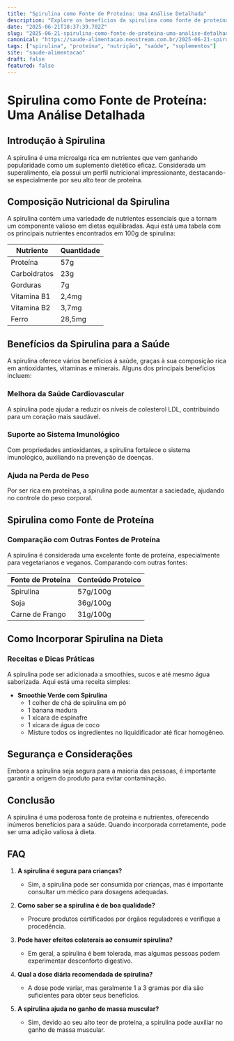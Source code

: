 ```yaml
---
title: "Spirulina como Fonte de Proteína: Uma Análise Detalhada"
description: "Explore os benefícios da spirulina como fonte de proteína, sua eficácia nutricional e como incorporá-la na dieta de forma prática e segura."
date: "2025-06-21T18:37:39.702Z"
slug: "2025-06-21-spirulina-como-fonte-de-proteina-uma-analise-detalhada"
canonical: "https://saude-alimentacao.neostream.com.br/2025-06-21-spirulina-como-fonte-de-proteina-uma-analise-detalhada"
tags: ["spirulina", "proteína", "nutrição", "saúde", "suplementos"]
site: "saude-alimentacao"
draft: false
featured: false
---
```


# Spirulina como Fonte de Proteína: Uma Análise Detalhada

## Introdução à Spirulina
A spirulina é uma microalga rica em nutrientes que vem ganhando popularidade como um suplemento dietético eficaz. Considerada um superalimento, ela possui um perfil nutricional impressionante, destacando-se especialmente por seu alto teor de proteína.

## Composição Nutricional da Spirulina
A spirulina contém uma variedade de nutrientes essenciais que a tornam um componente valioso em dietas equilibradas. Aqui está uma tabela com os principais nutrientes encontrados em 100g de spirulina:

| Nutriente        | Quantidade |
|------------------|------------|
| Proteína         | 57g        |
| Carboidratos     | 23g        |
| Gorduras         | 7g         |
| Vitamina B1      | 2,4mg      |
| Vitamina B2      | 3,7mg      |
| Ferro            | 28,5mg     |

## Benefícios da Spirulina para a Saúde
A spirulina oferece vários benefícios à saúde, graças à sua composição rica em antioxidantes, vitaminas e minerais. Alguns dos principais benefícios incluem:

### Melhora da Saúde Cardiovascular
A spirulina pode ajudar a reduzir os níveis de colesterol LDL, contribuindo para um coração mais saudável.

### Suporte ao Sistema Imunológico
Com propriedades antioxidantes, a spirulina fortalece o sistema imunológico, auxiliando na prevenção de doenças.

### Ajuda na Perda de Peso
Por ser rica em proteínas, a spirulina pode aumentar a saciedade, ajudando no controle do peso corporal.

## Spirulina como Fonte de Proteína
### Comparação com Outras Fontes de Proteína
A spirulina é considerada uma excelente fonte de proteína, especialmente para vegetarianos e veganos. Comparando com outras fontes:

| Fonte de Proteína | Conteúdo Proteico |
|-------------------|-------------------|
| Spirulina         | 57g/100g          |
| Soja              | 36g/100g          |
| Carne de Frango   | 31g/100g          |

## Como Incorporar Spirulina na Dieta
### Receitas e Dicas Práticas
A spirulina pode ser adicionada a smoothies, sucos e até mesmo água saborizada. Aqui está uma receita simples:

- **Smoothie Verde com Spirulina**
  - 1 colher de chá de spirulina em pó
  - 1 banana madura
  - 1 xícara de espinafre
  - 1 xícara de água de coco
  - Misture todos os ingredientes no liquidificador até ficar homogêneo.

## Segurança e Considerações
Embora a spirulina seja segura para a maioria das pessoas, é importante garantir a origem do produto para evitar contaminação.

## Conclusão
A spirulina é uma poderosa fonte de proteína e nutrientes, oferecendo inúmeros benefícios para a saúde. Quando incorporada corretamente, pode ser uma adição valiosa à dieta.

## FAQ

1. **A spirulina é segura para crianças?**
   - Sim, a spirulina pode ser consumida por crianças, mas é importante consultar um médico para dosagens adequadas.

2. **Como saber se a spirulina é de boa qualidade?**
   - Procure produtos certificados por órgãos reguladores e verifique a procedência.

3. **Pode haver efeitos colaterais ao consumir spirulina?**
   - Em geral, a spirulina é bem tolerada, mas algumas pessoas podem experimentar desconforto digestivo.

4. **Qual a dose diária recomendada de spirulina?**
   - A dose pode variar, mas geralmente 1 a 3 gramas por dia são suficientes para obter seus benefícios.

5. **A spirulina ajuda no ganho de massa muscular?**
   - Sim, devido ao seu alto teor de proteína, a spirulina pode auxiliar no ganho de massa muscular.